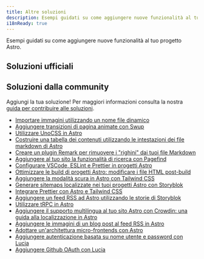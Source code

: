 ```yaml
---
title: Altre soluzioni
description: Esempi guidati su come aggiungere nuove funzionalità al tuo progetto Astro.
i18nReady: true
---
```



Esempi guidati su come aggiungere nuove funzionalità al tuo progetto Astro.

## Soluzioni ufficiali

<RecipesNav />

## Soluzioni dalla community

Aggiungi la tua soluzione! Per maggiori informazioni consulta la nostra [guida per contribuire alle soluzioni](https://github.com/withastro/docs/blob/main/contributor-guides/submitting-a-recipe.md).

- [Importare immagini utilizzando un nome file dinamico](https://vaihe.com/blog/astro/astro-dynamic-image-prop/)
- [Aggiungere transizioni di pagina animate con Swup](https://navillus.dev/blog/astro-plus-swup)
- [Utilizzare UnoCSS in Astro](https://www.elian.codes/blog/23-02-11-implementing-unocss-in-astro/)
- [Costruire una tabella dei contenuti utilizzando le intestazioni dei file markdown di Astro](https://kld.dev/building-table-of-contents/)
- [Creare un plugin Remark per rimuovere i "righini" dai tuoi file Markdown](https://eatmon.co/blog/remove-runts-markdown/)
- [Aggiungere al tuo sito la funzionalità di ricerca con Pagefind](https://blog.otterlord.dev/post/astro-search/)
- [Configurare VSCode, ESLint e Prettier in progetti Astro](https://patheticgeek.dev/blog/astro-prettier-eslint-vscode)
- [Ottimizzare le build di progetti Astro: modificare i file HTML post-build](https://straffesites.com/en/blog/optimize-astro-html-post-build)
- [Aggiungere la modalità scura in Astro con Tailwind CSS](https://www.kevinzunigacuellar.com/blog/dark-mode-in-astro/)
- [Generare sitemaps localizzate nei tuoi progetti Astro con Storyblok](https://straffesites.com/en/blog/localized-sitemap-astro-storyblok)
- [Integrare Prettier con Astro e Tailwind CSS](https://straffesites.com/en/blog/integrate-prettier-astro-tailwindcss)
- [Aggiungere un feed RSS ad Astro utilizzando le storie di Storyblok](https://straffesites.com/en/blog/rss-feed-astro-storyblok)
- [Utilizzare tRPC in Astro](https://www.thomasledoux.be/blog/using-trpc-astro-islands-react)
- [Aggiungere il supporto multilingua al tuo sito Astro con Crowdin: una guida alla localizzazione in Astro](https://crowdin.com/blog/2023/06/21/astro-localization-and-i18n)
- [Aggiungere le immagini di un blog post al feed RSS in Astro](https://webreaper.dev/posts/astro-rss-feed-blog-post-images/)
- [Adottare un'architettura micro-frontends con Astro](https://medium.com/@sergio.a.soria/setting-up-micro-frontends-with-astro-and-ecma-script-modules-137340d2c520)
- [Aggiungere autenticazione basata su nome utente e password con Lucia](https://lucia-auth.com/guidebook/sign-in-with-username-and-password/astro)
- [Aggiungere Github OAuth con Lucia](https://lucia-auth.com/guidebook/github-oauth/astro)
